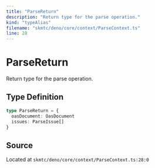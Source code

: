 ```yaml
---
title: "ParseReturn"
description: "Return type for the parse operation."
kind: "typeAlias"
filename: "skmtc/deno/core/context/ParseContext.ts"
line: 28
---
```


# ParseReturn

Return type for the parse operation.

## Type Definition

```typescript
type ParseReturn = {
  oasDocument: OasDocument
  issues: ParseIssue[]
}
```

## Source

Located at `skmtc/deno/core/context/ParseContext.ts:28:0`
